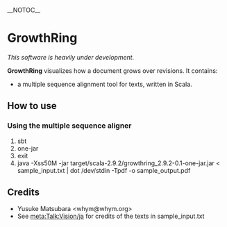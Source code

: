 __NOTOC__
= GrowthRing =
''This software is heavily under development.''

'''GrowthRing''' visualizes how a document grows over revisions.
It contains:
* a multiple sequence alignment tool for texts, written in Scala.

== How to use ==

=== Using the multiple sequence aligner ===
# sbt
# one-jar
# exit
# java -Xss50M -jar target/scala-2.9.2/growthring_2.9.2-0.1-one-jar.jar < sample_input.txt | dot /dev/stdin -Tpdf -o sample_output.pdf

== Credits ==
* Yusuke Matsubara <nowiki><whym@whym.org></nowiki>
* See [http://meta.wikimedia.org/wiki/Talk:Vision/ja meta:Talk:Vision/ja] for credits of the texts in sample_input.txt
